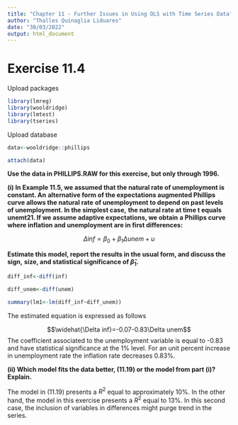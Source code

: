 ---
title: "Chapter 11 - Further Issues in Using OLS with Time Series Data"
author: "Thalles Quinaglia Liduares"
date: "30/03/2022"
output: html_document
---

# Exercise 11.4

Upload packages

```{r, warning=FALSE, message=FALSE}

library(lmreg)
library(wooldridge)
library(lmtest)
library(tseries)

```

Upload database

```{r}

data<-wooldridge::phillips

attach(data)

```

**Use the data in PHILLIPS.RAW for this exercise, but only through 1996.**

**(i) In Example 11.5, we assumed that the natural rate of unemployment is constant. An**
**alternative form of the expectations augmented Phillips curve allows the natural rate**
**of unemployment to depend on past levels of unemployment. In the simplest case,**
**the natural rate at time t equals unemt21. If we assume adaptive expectations, we obtain**
**a Phillips curve where inflation and unemployment are in first differences:**

$$\Delta inf=\beta_0+\beta_1 \Delta unem+u$$

**Estimate this model, report the results in the usual form, and discuss the sign,**
**size, and statistical significance of $\hat{\beta}_1$.**

```{r}

diff_inf<-diff(inf)

diff_unem<-diff(unem) 

summary(lm1<-lm(diff_inf~diff_unem)) 

```


The estimated equation is expressed as follows

$$\widehat{\Delta inf}=-0.07-0.83\Delta unem$$
The coefficient associated to the unemployment variable is equal to -0.83
and have statistical significance at the 1% level. For an unit percent increase
in unemployment rate the inflation rate decreases 0.83%.

**(ii) Which model fits the data better, (11.19) or the model from part (i)? Explain.**

The model in (11.19) presents a $R^2$ equal to approximately 10%. In the other hand,
the model in this exercise presents a $R^2$ equal to 13%. In this second case, 
the inclusion of variables in differences might purge trend in the series.


